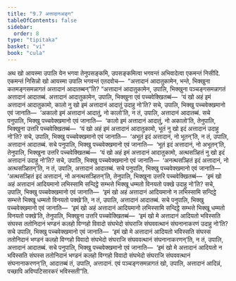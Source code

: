 ```yaml
---
title: "9.7 अत्तादानअङ्ग"
tableOfContents: false
sidebar:
  order: 8
type: "tipitaka"
basket: "vi"
book: "cula"
---
```



<DynamicBreadcrumb />

<Division number="398" book="cula">

<Paragraph number="1922" book="cula">
अथ खो आयस्मा उपालि येन भगवा तेनुपसङ्कमि, उपसङ्कमित्वा भगवन्तं अभिवादेत्वा एकमन्तं निसीदि. एकमन्तं निसिन्नो खो आयस्मा उपालि भगवन्तं एतदवोच—  “अत्तादानं आदातुकामेन, भन्ते, भिक्खुना कतमङ्गसमन्नागतं अत्तादानं आदातब्बन्”ति?
</Paragraph>

<Paragraph number="1923" book="cula">
“अत्तादानं आदातुकामेन, उपालि, भिक्खुना पञ्चङ्गसमन्नागतं अत्तादानं आदातब्बं. अत्तादानं आदातुकामेन, उपालि, भिक्खुना एवं पच्चवेक्खितब्बं—  ‘यं खो अहं इमं अत्तादानं आदातुकामो, कालो नु खो इमं अत्तादानं आदातुं उदाहु नो’ति? सचे, उपालि, भिक्खु पच्चवेक्खमानो एवं जानाति—  ‘अकालो इमं अत्तादानं आदातुं, नो कालो’ति, न तं, उपालि, अत्तादानं आदातब्बं.
</Paragraph>

<Paragraph number="1924" book="cula">
सचे पनुपालि, भिक्खु पच्चवेक्खमानो एवं जानाति—  ‘कालो इमं अत्तादानं आदातुं, नो अकालो’ति, तेनुपालि, भिक्खुना उत्तरि पच्चवेक्खितब्बं—  ‘यं खो अहं इमं अत्तादानं आदातुकामो, भूतं नु खो इदं अत्तादानं उदाहु नो’ति? सचे, उपालि, भिक्खु पच्चवेक्खमानो एवं जानाति—  ‘अभूतं इदं अत्तादानं, नो भूतन्’ति, न तं, उपालि, अत्तादानं आदातब्बं.
</Paragraph>

<Paragraph number="1925" book="cula">
सचे पनुपालि, भिक्खु पच्चवेक्खमानो एवं जानाति—  ‘भूतं इदं अत्तादानं, नो अभूतन्’ति, तेनुपालि, भिक्खुना उत्तरि पच्चवेक्खितब्बं—  ‘यं खो अहं इमं अत्तादानं आदातुकामो, अत्थसञ्हितं नु खो इदं अत्तादानं उदाहु नो’ति? सचे, उपालि, भिक्खु पच्चवेक्खमानो एवं जानाति—  ‘अनत्थसञ्हितं इदं अत्तादानं, नो अत्थसञ्हितन्’ति, न तं, उपालि, अत्तादानं आदातब्बं.
</Paragraph>

<Paragraph number="1926" book="cula">
सचे पनुपालि, भिक्खु पच्चवेक्खमानो एवं जानाति—  ‘अत्थसञ्हितं इदं अत्तादानं, नो अनत्थसञ्हितन्’ति, तेनुपालि, भिक्खुना उत्तरि पच्चवेक्खितब्बं—  ‘इमं खो अहं अत्तादानं आदियमानो लभिस्सामि सन्दिट्ठे सम्भत्ते भिक्खू धम्मतो विनयतो पक्खे उदाहु नो’ति? सचे, उपालि, भिक्खु पच्चवेक्खमानो एवं जानाति—  ‘इमं खो अहं अत्तादानं आदियमानो न लभिस्सामि सन्दिट्ठे सम्भत्ते भिक्खू धम्मतो विनयतो पक्खे’ति, न तं, उपालि, अत्तादानं आदातब्बं.
</Paragraph>

<Paragraph number="1927" book="cula">
सचे पनुपालि, भिक्खु पच्चवेक्खमानो एवं जानाति—  ‘इमं खो अहं अत्तादानं आदियमानो लभिस्सामि सन्दिट्ठे सम्भत्ते भिक्खू धम्मतो विनयतो पक्खे’ति, तेनुपालि, भिक्खुना उत्तरि पच्चवेक्खितब्बं—  ‘इमं खो मे अत्तादानं आदियतो भविस्सति संघस्स ततोनिदानं भण्डनं कलहो विग्गहो विवादो संघभेदो संघराजि संघववत्थानं संघनानाकरणं उदाहु नो’ति? सचे उपालि, भिक्खु पच्चवेक्खमानो एवं जानाति—  ‘इमं खो मे अत्तादानं आदियतो भविस्सति संघस्स ततोनिदानं भण्डनं कलहो विग्गहो विवादो संघभेदो संघराजि संघववत्थानं संघनानाकरणन्’ति, न तं, उपालि, अत्तादानं आदातब्बं.
</Paragraph>

<Paragraph number="1928" book="cula">
सचे पनुपालि, भिक्खु पच्चवेक्खमानो एवं जानाति—  ‘इमं खो मे अत्तादानं आदियतो न भविस्सति संघस्स ततोनिदानं भण्डनं कलहो विग्गहो विवादो संघभेदो संघराजि संघववत्थानं संघनानाकरणन्’ति, आदातब्बं तं, उपालि, अत्तादानं. एवं पञ्चङ्गसमन्नागतं खो, उपालि, अत्तादानं आदिन्नं, पच्छापि अविप्पटिसारकरं भविस्सती”ति.
</Paragraph>
</Division>